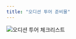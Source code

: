 ```yaml
---
title: "오디션 투어 준비물"
---
```


<Image
  unoptimized
  className="md:w-full"
  src="/images/books/kit/audition-tour-checklist.jpg"
  alt="오디션 투어 체크리스트"
/>
